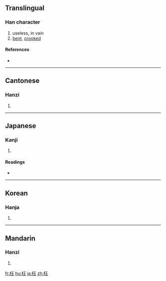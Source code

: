 ==Translingual==

===Han character===
{{Han char|rn=75|rad=木|as=04|sn=8|four=4191<sub>4</sub>|canj=木一土 (DMG)}}

# useless, in vain
# [[bent]], [[crooked]]

====References====
* {{Han ref|kx=0514.280|dkj=14530|dj=0902.110|hdz=21163.070|uh=6789|ud=26505|bh=AA50|bd=43600}}

----

==Cantonese==

===Hanzi===
{{yue-hanzi|jyut=|y=wong2}}

# {{defn|Cantonese}}

----

==Japanese==

===Kanji===
{{ja-kanji|grade=|rs=木04}}

# {{defn|Japanese}}

====Readings====
* {{ja-readings|on=[[おう]] (ō)|kun=[[まがる]] (magaru), [[まげる]] (mageru), [[まげて]] (magete)}}

----

==Korean==

===Hanja===
{{ko-hanja|hangeul=왕|eumhun=|rv=wang|mr=wang|y=wang}}

# {{defn|Korean}}

----

==Mandarin==

===Hanzi===
{{cmn-hanzi|pin=[[wǎng]] ([[wang3]])|wg=wang<sup>3</sup>}}

# {{defn|Mandarin}}

[[fr:枉]]
[[hu:枉]]
[[ja:枉]]
[[zh:枉]]